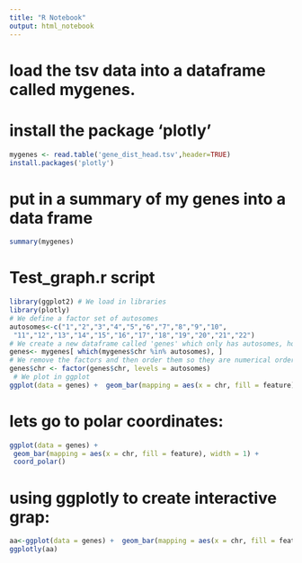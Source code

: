 ```yaml
---
title: "R Notebook"
output: html_notebook
---
```


# load the tsv data into a dataframe called mygenes.
# install the package 'plotly'
```r
mygenes <- read.table('gene_dist_head.tsv',header=TRUE)
install.packages('plotly')
```

# put in a summary of my genes into a data frame
```r
summary(mygenes)

```

# Test_graph.r script
```r
library(ggplot2) # We load in libraries
library(plotly)
# We define a factor set of autosomes
autosomes<-c("1","2","3","4","5","6","7","8","9","10",
 "11","12","13","14","15","16","17","18","19","20","21","22")  
# We create a new dataframe called 'genes' which only has autosomes, however we still have those additional factors
genes<- mygenes[ which(mygenes$chr %in% autosomes), ] 
# We remove the factors and then order them so they are numerical order and not alphabetical
genes$chr <- factor(genes$chr, levels = autosomes) 
 # We plot in ggplot 
ggplot(data = genes) +  geom_bar(mapping = aes(x = chr, fill = feature), width = 1)
```

# lets go to polar coordinates:
```r
ggplot(data = genes) +
 geom_bar(mapping = aes(x = chr, fill = feature), width = 1) +
 coord_polar()
```

# using ggplotly to create interactive grap:
```r
aa<-ggplot(data = genes) +  geom_bar(mapping = aes(x = chr, fill = feature), width = 1)
ggplotly(aa)
```
